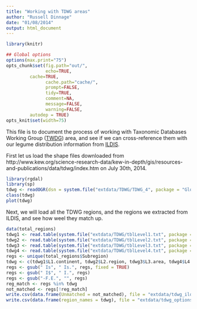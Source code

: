 ```yaml
---
title: "Working with TDWG areas"
author: "Russell Dinnage"
date: "01/08/2014"
output: html_document
---
```


```r
library(knitr)

## Global options
options(max.print="75")
opts_chunk$set(fig.path="out/",
               echo=TRUE,
         cache=TRUE,
               cache.path="cache/",
               prompt=FALSE,
               tidy=TRUE,
               comment=NA,
               message=FALSE,
               warning=FALSE,
         autodep = TRUE)
opts_knit$set(width=75)
```

This file is to document the process of working with Taxonomic Databases Working Group ([TWDG](http://www.kew.org/science-research-data/kew-in-depth/gis/resources-and-publications/data/tdwg/index.htm)) area, and see if we can cross-reference them with our legume distribution information from [ILDIS](http://www.ildis.org/).

First let us load the shape files downloaded from http://www.kew.org/science-research-data/kew-in-depth/gis/resources-and-publications/data/tdwg/index.htm on July 30th, 2014.

```r
library(rgdal)
library(sp)
tdwg <- readOGR(dsn = system.file("extdata/TDWG/TDWG_4", package = "GlobalNfix"), layer = "level4")
class(tdwg)
plot(tdwg)
```

Next, we will load all the TDWG regions, and the regions we extracted from ILDIS, and see how weel they match up.

```r
data(total_regions)
tdwg1 <- read.table(system.file("extdata/TDWG/tblLevel1.txt", package = "GlobalNfix"), sep = "*", header = TRUE, fill = TRUE, stringsAsFactors = FALSE, dec = ",", quote = "")
tdwg2 <- read.table(system.file("extdata/TDWG/tblLevel2.txt", package = "GlobalNfix"), sep = "*", header = TRUE, fill = TRUE, stringsAsFactors = FALSE, dec = ",", quote = "")
tdwg3 <- read.table(system.file("extdata/TDWG/tblLevel3.txt", package = "GlobalNfix"), sep = "*", header = TRUE, fill = TRUE, stringsAsFactors = FALSE, dec = ",", quote = "")
tdwg4 <- read.table(system.file("extdata/TDWG/tblLevel4.txt", package = "GlobalNfix"), sep = "*", header = TRUE, fill = TRUE, stringsAsFactors = FALSE, dec = ",", quote = "")
regs <- unique(total_regions$Subregion)
tdwg <- c(tdwg1$L1.continent, tdwg2$L2.region, tdwg3$L3.area, tdwg4$L4.country)
regs <- gsub(" Is", " Is.", regs, fixed = TRUE)
regs <- gsub(" I$", " I.", regs)
regs <- gsub("-F.E.", "", regs)
reg_match <- regs %in% tdwg
not_matched <- regs[!reg_match]
write.csv(data.frame(Unmatched = not_matched), file = "extdata/tdwg_ildis_match.csv", row.names = FALSE)
write.csv(data.frame(region_names = tdwg), file = "extdata/tdwg_options.csv", row.names = FALSE)
```

